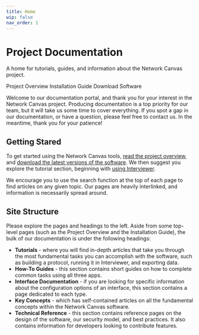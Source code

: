 ```yaml
---
title: Home
wip: false
nav_order: 1
---
```


<h1 className="mainHeading">Project Documentation</h1>

A home for tutorials, guides, and information about the Network Canvas project.

<ButtonPrimary href="/en/desktop/project-overview">
  Project Overview
</ButtonPrimary>
<ButtonSecondary href="/en/desktop/installation-guide">
  Installation Guide
</ButtonSecondary>
<ButtonSecondary href="https://networkcanvas.com/download">
  Download Software
</ButtonSecondary>

Welcome to our documentation portal, and thank you for your interest in the Network Canvas project. Producing documentation is a top priority for our team, but it will take us some time to cover everything. If you spot a gap in our documentation, or have a question, please feel free to contact us. In the meantime, thank you for your patience!

## Getting Stared

To get started using the Network Canvas tools, [read the project overview](/en/desktop/project-overview), and [download the latest versions of the software](https://networkcanvas.com/download.html). We then suggest you explore the tutorial section, beginning with [using Interviewer](/en/desktop/tutorials/using-interviewer).

We encourage you to use the search function at the top of each page to find articles on any given topic. Our pages are heavily interlinked, and information is necessarily spread around.

## Site Structure

Please explore the pages and headings to the left. Aside from some top-level pages (such as the Project Overview and the Installation Guide), the bulk of our documentation is under the following headings:

- **Tutorials** - where you will find in-depth articles that take you through the most fundamental tasks you can accomplish with the software, such as building a protocol, running it in Interviewer, and exporting data.
- **How-To Guides** - this section contains short guides on how to complete common tasks using all three apps.
- **Interface Documentation** - if you are looking for specific information about the configuration options of an interface, this section contains a page dedicated to each type.
- **Key Concepts** - which has self-contained articles on all the fundamental concepts within the Network Canvas software.
- **Technical Reference** - this section contains reference pages on the design of the software, our security model, and best practices. It also contains information for developers looking to contribute features.
